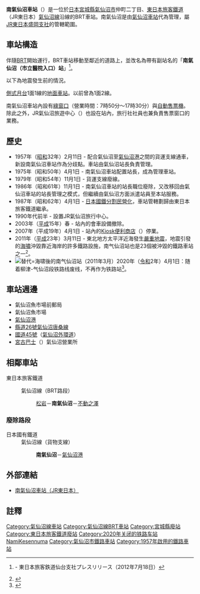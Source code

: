 {{NoteTA|1 = zh:南氣仙沼車站; zh-cn:南气仙沼站; zh-tw:南氣仙沼車站; zh-hk:南氣仙沼站; }}
{{日本車站資訊
| 公司色 = green
| 文字色 = 
| 站名 = 南氣仙沼車站
| 圖片 = BRT-Minami-Kesennuma.JPG
| pxl = 285px
| 圖片說明 = 改造为BRT形式後的车站
| 日文原名 = 南気仙沼
| 平假名 = みなみけせんぬま
| 羅馬拼音 = Minami-Kesennuma
| 副站名 = 
| 電報略號 = ミケ
| 車站編號 = 
| 所屬公司 = [[File:JR_logo_(east).svg|22px]] [[東日本旅客鐵道|東日本旅客鐵道]]
| 所屬路線 = {{Color|#6600cc|■}}[[氣仙沼線|氣仙沼線]]
| 距離 = 68.3
| 起站 = [[前谷地車站|前谷地]]
| 前一站 = [[松岩車站|松岩]]
| 前一站距離 = 2.7
| 後一站距離 = 1.3
| 後一站 = [[不動之澤車站|不動之澤]]
| 所在地 = [[宮城縣|宮城縣]][[氣仙沼市|氣仙沼市]]仲町二丁目6-1號
| 車站構造 = 地面車站
| 月台配置 = 震前为1面1線
| 啟用年月日 = 1957年（[[昭和|昭和]]32年）2月11日
| 廢站年月日 = 
| 乘客人數 = 119
| 上下車人次 = 
| 統計年度 = 2015年
| 轉車 = 
| 備註 = 設有[[綠窗口|綠窗口]]
| 全寬備註 = 
| name = 
| address = 
}}
{{日本車站資訊
|公司色       = 
|文字色     = 
|站名       = 南氣仙沼站
|圖片       = 
|pxl      = 
|圖片說明   = 
|日文原名   = 南気仙沼
|平假名   = みなみけせんぬま
|羅馬拼音   = Minami-Kesennuma
|副站名     = 
|後一站距離     = 1.3
|後一站     = [[氣仙沼港站|氣仙沼港]]
|電報略號   = 
|車站編號     = 
|所屬公司 = [[日本國有鐵道|日本國有鐵道]]（國鐵）
|所屬路線   = [[氣仙沼線|氣仙沼線]]（貨物支線）
|距離     = 0.0
|起點站     = 南氣仙沼
|所在地     = 
|車站構造     = 
|月台配置     = 
|啟用年月日 = 
|廢站年月日 = 1979年（昭和54年）11月1日
|乘客人數   = 
|上下車人次   = 
|統計年度   = 
|轉車       = 
|備註       = 
}}
'''南氣仙沼車站'''（{{jpn|j=南気仙沼駅|hg=みなみけせんぬまえき|rm=Minami-kesennuma eki|f=y}}）是一位於[[日本|日本]][[宮城縣|宮城縣]][[氣仙沼市|氣仙沼市]]仲町二丁目、[[東日本旅客鐵道|東日本旅客鐵道]]（JR東日本）[[氣仙沼線|氣仙沼線]]沿線的BRT車站。南氣仙沼是由[[氣仙沼車站|氣仙沼車站]]代為管理，屬[[東日本旅客鐵道盛岡支社|JR東日本盛岡支社]]的管轄範圍。

== 車站構造 ==
伴隨[[公車捷運系統|BRT]]開始運行，BRT車站移動至鄰近{{link-ja|氣仙沼市立醫院|気仙沼市立病院}}的道路上，並改名為帶有副站名的「'''南氣仙沼（市立醫院入口）站'''」<ref name="jr-sendai20120718">{{PDFlink|[http://www.jr-sendai.com/wp-content/uploads/2012/08/press20120718-kesennumasen.pdf 気仙沼線における暫定的なサービス提供開始について]}} - 東日本旅客鉄道仙台支社プレスリリース（2012年7月18日）</ref>。

以下為地震發生前的情況。

[[側式月台|側式月台]]1面1線的[[地面車站|地面車站]]。以前曾為1面2線。

南氣仙沼車站內設有[[綠窗口|綠窗口]]（營業時間：7時50分～17時30分）與[[自動售票機|自動售票機]]。除此之外，JR氣仙沼旅遊中心（{{lang|ja|JR気仙沼旅行センター}}）也設在站內，旅行社社員也兼負責售票窗口的業務。

== 歷史 ==
*1957年（[[昭和|昭和]]32年）2月11日 - 配合氣仙沼至[[氣仙沼港車站|氣仙沼港]]之間的貨運支線通車，新設南氣仙沼車站作為分歧點。車站由氣仙沼站長負責管理。
*1975年（昭和50年）4月1日 - 南氣仙沼車站配置站長，成為管理車站。
*1979年（昭和54年）11月1日 - 貨運支線廢線。
*1986年（昭和61年）11月1日 - 南氣仙沼車站的站長職位廢除，又改移回由氣仙沼車站的站長管理之模式，但繼續由氣仙沼方面派遣站員至本站服務。
*1987年（昭和62年）4月1日 - [[日本國鐵分割民營化|日本國鐵分割民營化]]，車站管轄劃歸由東日本旅客鐵道繼承。
*1990年代前半 - 設置JR氣仙沼旅行中心。
*2003年（[[平成|平成]]15年）春 - 站內的會車設備撤除。
*2007年（平成19年）4月1日 - 站內的[[Kiosk_(便利商店)|Kiosk便利商店]]（{{lang|ja|キヨスク}}）停業。
* 2011年（[[平成|平成]]23年）3月11日 - 東北地方太平洋近海發生[[2011年日本東北地方太平洋近海地震|嚴重地震]]，地震引發的[[海嘯|海嘯]]沖毀靠近海岸的許多鐵路設施，南气仙沼站也是23個被沖毀的鐵路車站之一<ref>{{cite web |url=http://www.sankeibiz.jp/business/news/110401/bsd1104010801004-n1.htm |language=ja |title=<span lang="ja">【東日本大震災】ＪＲ東日本、太平洋沿岸の２３駅流失</span> |publisher=[[產經新聞社|產經新聞社]] |date=2011-04-01 |accessdate=2011-04-17 |deadurl=yes |archiveurl=https://web.archive.org/web/20110413050421/http://www.sankeibiz.jp/business/news/110401/bsd1104010801004-n1.htm |archivedate=2011-04-13 }}</ref>。
*[[File:Minami-Kesennuma_Station_after_tsunami.jpg|替代=海啸後的南气仙沼站（2011年3月）]]2020年（[[令和|令和]]2年）4月1日：随着柳津-气仙沼段铁路线废线，不再作为铁路站<ref>{{Cite web|title=気仙沼線(柳津~気仙沼間)及び大船渡線(気仙沼~盛間)における 鉄道事業の廃止の日の繰上げの届出について|url=https://www.jreast.co.jp/press/2019/20200131_ho01.pdf|accessdate=|author=東日本旅客鉄道株式会社|date=2020-01-31|format=PDF|publisher=|language=ja|archiveurl=https://web.archive.org/web/20200204215535/https://www.jreast.co.jp/press/2019/20200131_ho01.pdf|archivedate=2020-02-04|dead-url=no}}</ref>。

== 車站週邊 ==
* 氣仙沼魚市場前郵局
* 氣仙沼魚市場
* [[氣仙沼港|氣仙沼港]]
* [[宮城縣道26號氣仙沼唐桑線|縣道26號氣仙沼唐桑線]]
* [[國道45號|國道45號]]（[[氣仙沼外環道|氣仙沼外環道]]）
* [[宮古巴士|宮古巴士]]（{{lang|ja|ミヤコーバス}}）氣仙沼營業所

== 相鄰車站 ==
; 東日本旅客鐵道
: {{Color|#6600cc|■}}氣仙沼線（BRT路段）
:: [[松岩站|松岩]]－'''南氣仙沼'''－[[不動之澤站|不動之澤]]

=== 廢除路段 ===
;日本國有鐵道
: 氣仙沼線（貨物支線）
:: '''南氣仙沼'''－[[氣仙沼港站|氣仙沼港]]

== 外部連結 ==
* {{ja}}[http://www.jreast.co.jp/estation/station/info.aspx?StationCd=1481 南氣仙沼車站（JR東日本）] {{Wayback|url=http://www.jreast.co.jp/estation/station/info.aspx?StationCd=1481 |date=20191106112210 }}

==註釋==
<references/>

{{氣仙沼線}}

{{DEFAULTSORT:Minami-Kesennuma}}
[[Category:氣仙沼線車站|Category:氣仙沼線車站]]
[[Category:氣仙沼線BRT車站|Category:氣仙沼線BRT車站]]
[[Category:宮城縣廢站|Category:宮城縣廢站]]
[[Category:東日本旅客鐵道廢站|Category:東日本旅客鐵道廢站]]
[[Category:2020年关闭的铁路车站|Category:2020年关闭的铁路车站]]
[[Category:日本鐵路車站_Mi|NamiKesennuma]]
[[Category:氣仙沼市鐵路車站|Category:氣仙沼市鐵路車站]]
[[Category:1957年啟用的鐵路車站|Category:1957年啟用的鐵路車站]]